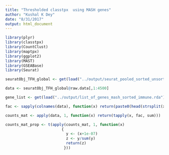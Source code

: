 ```yaml
---
title: "Thresholded classtpx  using MASH genes"
author: "Kushal K Dey"
date: "8/31/2017"
output: html_document
---
```


```r
library(plyr)
library(classtpx)
library(CountClust)
library(maptpx)
library(ggplot2)
library(MAST)
library(GSEABase)
library(Seurat)
```


```r
seuratObj_TFH_global <- get(load("../output/seurat_pooled_sorted_unsorted_PBMC.rda"))
```

```r
data <- seuratObj_TFH_global@raw.data[,1:4500]
```


```r
gene_list <- get(load("../output/list_of_genes_mash_sorted_immune.rda"))
```

```r
fac <- sapply(colnames(data), function(x) return(paste0(head(strsplit(x, "[_]")[[1]], -1), collapse="_")))
```

```r
counts_mat <- apply(data, 1, function(x) return(tapply(x, fac, sum)))
```

```r
counts_mat_prop <- t(apply(counts_mat, 1, function(x)
                         {
                           y <- (x+1e-07)
                           z <- y/sum(y)
                           return(z)
                          }))
```


